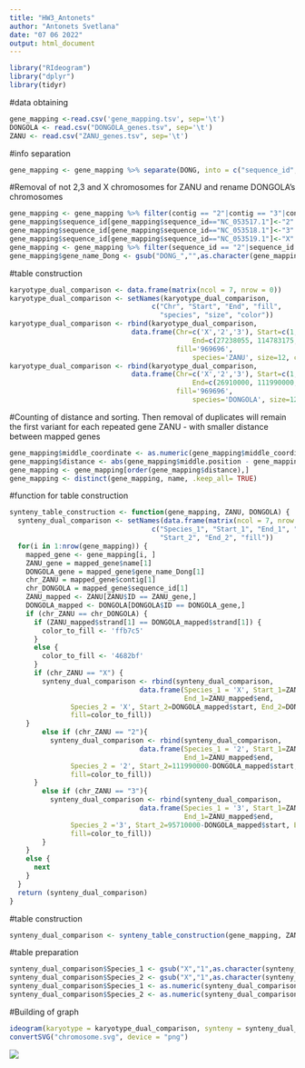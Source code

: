 ---
title: "HW3_Antonets"
author: "Antonets Svetlana"
date: "07 06 2022"
output: html_document
---

```{r}
library("RIdeogram")
library("dplyr")
library(tidyr)
```
#data obtaining

```{r}
gene_mapping <-read.csv('gene_mapping.tsv', sep='\t')
DONGOLA <- read.csv("DONGOLA_genes.tsv", sep='\t')
ZANU <- read.csv("ZANU_genes.tsv", sep='\t')
```
#info separation

```{r}
gene_mapping <- gene_mapping %>% separate(DONG, into = c("sequence_id", "middle_coordinate", "strand_Dong", "length_gene", "gene_name_Dong"), sep = ",")
```

#Removal of not 2,3 and X chromosomes for ZANU and rename DONGOLA's chromosomes
```{r}
gene_mapping <- gene_mapping %>% filter(contig == "2"|contig == "3"|contig == "X")
gene_mapping$sequence_id[gene_mapping$sequence_id=="NC_053517.1"]<-"2"
gene_mapping$sequence_id[gene_mapping$sequence_id=="NC_053518.1"]<-"3"
gene_mapping$sequence_id[gene_mapping$sequence_id=="NC_053519.1"]<-"X"
gene_mapping <- gene_mapping %>% filter(sequence_id == "2"|sequence_id == "3"|sequence_id == "X")
gene_mapping$gene_name_Dong <- gsub("DONG_","",as.character(gene_mapping$gene_name_Dong))
```
#table construction

```{r}
karyotype_dual_comparison <- data.frame(matrix(ncol = 7, nrow = 0))
karyotype_dual_comparison <- setNames(karyotype_dual_comparison,
                                   c("Chr", "Start", "End", "fill", 
                                     "species", "size", "color"))
karyotype_dual_comparison <- rbind(karyotype_dual_comparison,
                              data.frame(Chr=c('X','2','3'), Start=c(1, 1, 1),
                                             End=c(27238055, 114783175, 97973315),
                                         fill='969696',      
                                             species='ZANU', size=12, color='252525'))
karyotype_dual_comparison <- rbind(karyotype_dual_comparison,
                              data.frame(Chr=c('X','2','3'), Start=c(1, 1, 1),
                                             End=c(26910000, 111990000, 95710000),
                                         fill='969696',
                                             species='DONGOLA', size=12, color='252525'))
```
#Counting of distance and sorting. Then removal of duplicates will remain the first variant for each repeated gene ZANU - with smaller distance between mapped genes

```{r}
gene_mapping$middle_coordinate <- as.numeric(gene_mapping$middle_coordinate)
gene_mapping$distance <- abs(gene_mapping$middle.position - gene_mapping$middle_coordinate)
gene_mapping <- gene_mapping[order(gene_mapping$distance),]
gene_mapping <- distinct(gene_mapping, name, .keep_all= TRUE)
```
#function for table construction

```{r}
synteny_table_construction <- function(gene_mapping, ZANU, DONGOLA) {
  synteny_dual_comparison <- setNames(data.frame(matrix(ncol = 7, nrow = 0)),
                                   c("Species_1", "Start_1", "End_1", "Species_2", 
                                     "Start_2", "End_2", "fill"))
  for(i in 1:nrow(gene_mapping)) {
    mapped_gene <- gene_mapping[i, ]
    ZANU_gene = mapped_gene$name[1]
    DONGOLA_gene = mapped_gene$gene_name_Dong[1]
    chr_ZANU = mapped_gene$contig[1]
    chr_DONGOLA = mapped_gene$sequence_id[1]
    ZANU_mapped <- ZANU[ZANU$ID == ZANU_gene,]
    DONGOLA_mapped <- DONGOLA[DONGOLA$ID == DONGOLA_gene,]
    if (chr_ZANU == chr_DONGOLA) {
      if (ZANU_mapped$strand[1] == DONGOLA_mapped$strand[1]) {
        color_to_fill <- 'ffb7c5'
      }
      else {
        color_to_fill <- '4682bf'
      }
      if (chr_ZANU == "X") {
        synteny_dual_comparison <- rbind(synteny_dual_comparison, 
                                data.frame(Species_1 = 'X', Start_1=ZANU_mapped$start,
                                           End_1=ZANU_mapped$end,
               Species_2 = 'X', Start_2=DONGOLA_mapped$start, End_2=DONGOLA_mapped$end,
               fill=color_to_fill))
    }
        else if (chr_ZANU == "2"){
          synteny_dual_comparison <- rbind(synteny_dual_comparison, 
                                data.frame(Species_1 = '2', Start_1=ZANU_mapped$start,
                                           End_1=ZANU_mapped$end,
               Species_2 = '2', Start_2=111990000-DONGOLA_mapped$start, End_2=111990000-DONGOLA_mapped$end,
               fill=color_to_fill))
      }
        else if (chr_ZANU == "3"){
          synteny_dual_comparison <- rbind(synteny_dual_comparison, 
                                data.frame(Species_1 = '3', Start_1=ZANU_mapped$start,
                                           End_1=ZANU_mapped$end,
               Species_2 ='3', Start_2=95710000-DONGOLA_mapped$start, End_2=95710000-DONGOLA_mapped$end,
               fill=color_to_fill))
        }
    }
    else {
      next
    }
  }
  return (synteny_dual_comparison)
}
```

#table construction

```{r}
synteny_dual_comparison <- synteny_table_construction(gene_mapping, ZANU, DONGOLA)
```
#table preparation
```{r}
synteny_dual_comparison$Species_1 <- gsub("X","1",as.character(synteny_dual_comparison$Species_1))
synteny_dual_comparison$Species_2 <- gsub("X","1",as.character(synteny_dual_comparison$Species_2))
synteny_dual_comparison$Species_1 <- as.numeric(synteny_dual_comparison$Species_1)
synteny_dual_comparison$Species_2 <- as.numeric(synteny_dual_comparison$Species_2)
```
#Building of graph

```{r}
ideogram(karyotype = karyotype_dual_comparison, synteny = synteny_dual_comparison)
convertSVG("chromosome.svg", device = "png")
```

![](chromosome.png)